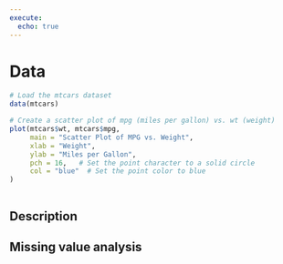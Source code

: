 ```yaml
---
execute: 
  echo: true
---
```


# Data

```r

# Load the mtcars dataset
data(mtcars)

# Create a scatter plot of mpg (miles per gallon) vs. wt (weight)
plot(mtcars$wt, mtcars$mpg, 
     main = "Scatter Plot of MPG vs. Weight",
     xlab = "Weight",
     ylab = "Miles per Gallon",
     pch = 16,   # Set the point character to a solid circle
     col = "blue"  # Set the point color to blue
)



```

## Description

## Missing value analysis
